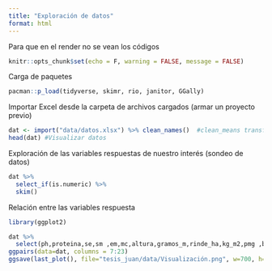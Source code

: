 ```yaml
---
title: "Exploración de datos"
format: html
---
```

Para que en el render no se vean los códigos

```r
knitr::opts_chunk$set(echo = F, warning = FALSE, message = FALSE)
```

Carga de paquetes

```r
pacman::p_load(tidyverse, skimr, rio, janitor, GGally)
```

Importar Excel desde la carpeta de archivos cargados (armar un proyecto previo) 

```r
dat <- import("data/datos.xlsx") %>% clean_names()  #clean_means transforma todas la mayúsculas en minúsculas y todos los espacios en guiones bajos
head(dat) #Visualizar datos
```

Exploración de las variables respuestas de nuestro interés (sondeo de datos)


```r
dat %>% 
  select_if(is.numeric) %>% 
  skim()
```

Relación entre las variables respuesta


```r
library(ggplot2)

```



```r
dat %>% 
  select(ph,proteina,se,sm ,em,mc,altura,gramos_m,rinde_ha,kg_m2,pmg ,ba,ic,espigas_m,espiguillas_espiga,granos_espiga,peso_granos_espiga) #variables respuesta
ggpairs(data=dat, columns = 7:23)
ggsave(last_plot(), file="tesis_juan/data/Visualización.png", w=700, h=600, units="mm", dpi=600)

```



